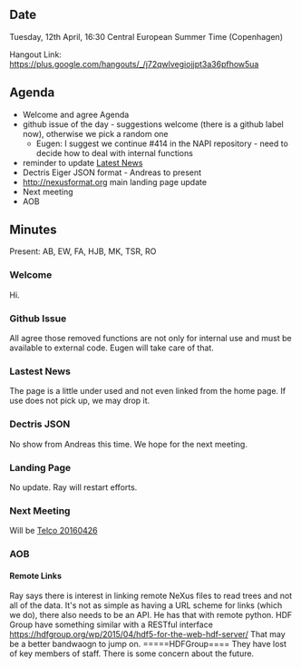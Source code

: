 ==Date==

Tuesday, 12th April, 16:30 Central European Summer Time (Copenhagen)

Hangout Link: https://plus.google.com/hangouts/_/j72qwlvegiojjpt3a36pfhow5ua

==Agenda==

* Welcome and agree Agenda
* github issue of the day - suggestions welcome (there is a github label now), otherwise we pick a random one
** Eugen: I suggest we continue #414 in the NAPI repository - need to decide how to deal with internal functions
* reminder to update [[Latest News]]
* Dectris Eiger JSON format - Andreas to present
* http://nexusformat.org main landing page update
* Next meeting
* AOB

==Minutes==

Present: AB, EW, FA, HJB, MK, TSR, RO

===Welcome===
Hi.

===Github Issue===
All agree those removed functions are not only for internal use and must be available to external code. Eugen will take care of that.

===Lastest News===
The page is a little under used and not even linked from the home page. If use does not pick up, we may drop it.

===Dectris JSON===
No show from Andreas this time. We hope for the next meeting.

===Landing Page===
No update. Ray will restart efforts.

===Next Meeting===

Will be [[Telco 20160426]]

===AOB===
====Remote Links====
Ray says there is interest in linking remote NeXus files to read trees and not all of the data. It's not as simple as having a URL scheme for links (which we do), there also needs to be an API. He has that with remote python. HDF Group have something similar with a RESTful interface https://hdfgroup.org/wp/2015/04/hdf5-for-the-web-hdf-server/ That may be a better bandwaogn to jump on.
=====HDFGroup====
They have lost of key members of staff. There is some concern about the future.